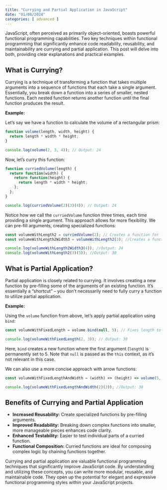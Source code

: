 ```yaml
---
title: "Currying and Partial Application in JavaScript"
date: "01/08/2024"
categories: [ advanced ]
---
```


JavaScript, often perceived as primarily object-oriented, boasts powerful functional programming capabilities.  Two key techniques within functional programming that significantly enhance code readability, reusability, and maintainability are currying and partial application. This post will delve into both, providing clear explanations and practical examples.

## What is Currying?

Currying is a technique of transforming a function that takes multiple arguments into a sequence of functions that each take a single argument.  Essentially, you break down a function into a series of smaller, nested functions. Each nested function returns another function until the final function produces the result.

**Example:**

Let's say we have a function to calculate the volume of a rectangular prism:

```javascript
function volume(length, width, height) {
  return length * width * height;
}

console.log(volume(2, 3, 4)); // Output: 24
```

Now, let's curry this function:

```javascript
function curriedVolume(length) {
  return function(width) {
    return function(height) {
      return length * width * height;
    };
  };
}

console.log(curriedVolume(2)(3)(4)); // Output: 24
```

Notice how we call the `curriedVolume` function three times, each time providing a single argument.  This approach allows for more flexibility.  We can pre-fill arguments, creating specialized functions:

```javascript
const volumeWithLength2 = curriedVolume(2); // Creates a function for length=2
const volumeWithLength2Width3 = volumeWithLength2(3); //Creates a function for length=2 and width=3

console.log(volumeWithLength2Width3(4)); //Output: 24
console.log(volumeWithLength2(3)(5)); //Output: 30
```

## What is Partial Application?

Partial application is closely related to currying.  It involves creating a new function by pre-filling some of the arguments of an existing function.  It's essentially a "shortcut" – you don't necessarily need to fully curry a function to utilize partial application.

**Example:**

Using the `volume` function from above, let's apply partial application using `bind`:

```javascript
const volumeWithFixedLength = volume.bind(null, 5); // Fixes length to 5

console.log(volumeWithFixedLength(2, 3)); // Output: 30
```

Here, `bind` creates a new function where the first argument (`length`) is permanently set to 5.  Note that `null` is passed as the `this` context, as it's not relevant in this case.

We can also use a more concise approach with arrow functions:


```javascript
const volumeWithFixedLengthAndWidth = (width) => (height) => volume(5, width, height);

console.log(volumeWithFixedLengthAndWidth(2)(3)); //Output: 30
```


## Benefits of Currying and Partial Application

* **Increased Reusability:** Create specialized functions by pre-filling arguments.
* **Improved Readability:**  Breaking down complex functions into smaller, more manageable pieces enhances code clarity.
* **Enhanced Testability:** Easier to test individual parts of a curried function.
* **Functional Composition:** Curried functions are ideal for composing complex logic by chaining functions together.

Currying and partial application are valuable functional programming techniques that significantly improve JavaScript code. By understanding and utilizing these concepts, you can write more modular, reusable, and maintainable code. They open up the potential for elegant and expressive functional programming styles within your JavaScript projects.

